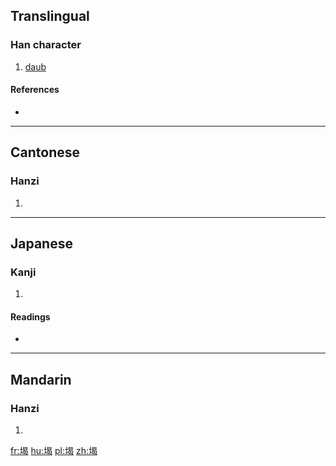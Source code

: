 ==Translingual==

===Han character===
{{Han char|rn=32|rad=土|as=09|sn=12|four=4612<sub>7</sub>|canj=土日心女 (GAPV)}}

# [[daub]]

====References====
* {{Han ref|kx=0233.250|dkj=05264|dj=0471.020|hdz=10463.030|uh=5828|ud=22568|bh=D8A5|bd=55461}}

----

==Cantonese==

===Hanzi===
{{yue-hanzi|jyut=[[aat3]], [[ngaat3]], [[ngoi2]], [[oi2]]|y=aat3, ngaat3, ngoi2, oi2}}

# {{defn|lang=yue|sort=土09}}

----

==Japanese==

===Kanji===
{{ja-kanji|grade=|rs=土09}}

# {{defn|lang=ja|sort=土09}}

====Readings====
* {{ja-readings|on=[[げつ]] (getsu), [[げち]] (gechi), [[あつ]] (atsu), [[あち]] (achi), [[あい]] (ai)|kun=[[るせき]] (ruseki), [[ほこり]] (hokori)}}

----

==Mandarin==

===Hanzi===
{{cmn-hanzi|pin=[[yè]] ([[ye4]]), [[è]] ([[e4]])|wg=yeh<sup>4</sup>, o<sup>4</sup>}}

# {{defn|lang=cmn|sort=土09}}

[[fr:堨]]
[[hu:堨]]
[[pl:堨]]
[[zh:堨]]